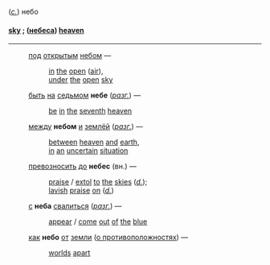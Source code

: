 (''[[с.]]'') небо 

==== [[sky]] ; ([[небеса]]) [[heaven]] ====

----

:[[под]] [[открытым]] [[небом]] — 
::[[in]] [[the]] [[open]] ([[air]]), 
::[[under]] [[the]] [[open]] [[sky]]

:[[быть]] [[на]] [[седьмом]] '''небе''' (''[[разг.]]'') — 
::[[be]] [[in]] [[the]] [[seventh]] [[heaven]]

:[[между]] '''небом''' [[и]] [[землёй]] (''[[разг.]]'') — 
::[[between]] [[heaven]] [[and]] [[earth]], 
::[[in]] [[an]] [[uncertain]] [[situation]]

:[[превозносить]] [[до]] '''небес''' (вн.) — 
::[[praise]] / [[extol]] [[to]] [[the]] [[skies]] (''[[d.]]''); 
::[[lavish]] [[praise]] [[on]] (''[[d.]]'') 

:[[с]] '''неба''' [[свалиться]] (''[[разг.]]'') — 
::[[appear]] / [[come]] [[out]] [[of]] [[the]] [[blue]] 

:[[как]] '''небо''' [[от]] [[земли]] ([[о противоположностях]]) — 
::[[worlds]] [[apart]]